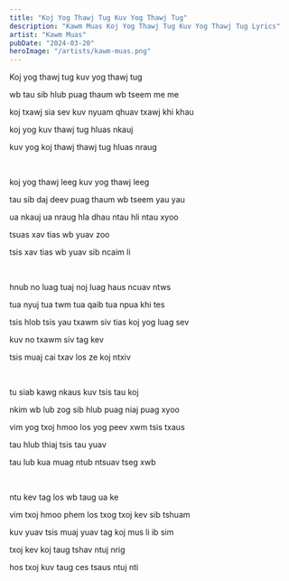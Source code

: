 ```yaml
---
title: "Koj Yog Thawj Tug Kuv Yog Thawj Tug"
description: "Kawm Muas Koj Yog Thawj Tug Kuv Yog Thawj Tug Lyrics"
artist: "Kawm Muas"
pubDate: "2024-03-20"
heroImage: "/artists/kawm-muas.png"
---
```


Koj yog thawj tug kuv yog thawj tug

wb tau sib hlub puag thaum wb tseem me me

koj txawj sia sev kuv nyuam qhuav txawj khi khau

koj yog kuv thawj tug hluas nkauj

kuv yog koj thawj thawj tug hluas nraug

<br />

koj yog thawj leeg kuv yog thawj leeg

tau sib daj deev puag thaum wb tseem yau yau

ua nkauj ua nraug hla dhau ntau hli ntau xyoo

tsuas xav tias wb yuav zoo

tsis xav tias wb yuav sib ncaim li

<br />

hnub no luag tuaj noj luag haus ncuav ntws

tua nyuj tua twm tua qaib tua npua khi tes

tsis hlob tsis yau txawm siv tias koj yog luag sev

kuv no txawm siv tag kev

tsis muaj cai txav los ze koj ntxiv

<br />

tu siab kawg nkaus kuv tsis tau koj

nkim wb lub zog sib hlub puag niaj puag xyoo

vim yog txoj hmoo los yog peev xwm tsis txaus

tau hlub thiaj tsis tau yuav

tau lub kua muag ntub ntsuav tseg xwb

<br />

ntu kev tag los wb taug ua ke

vim txoj hmoo phem los txog txoj kev sib tshuam

kuv yuav tsis muaj yuav tag koj mus li ib sim

txoj kev koj taug tshav ntuj nrig

hos txoj kuv taug ces tsaus ntuj nti
